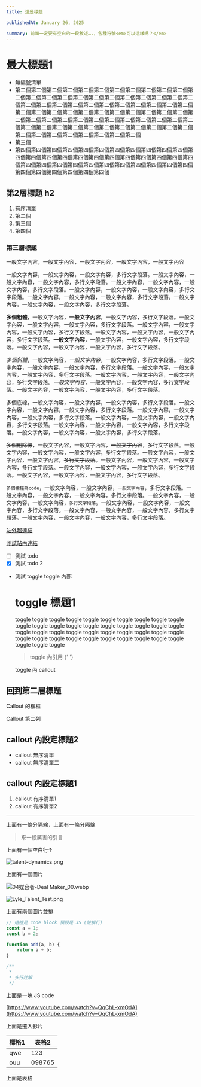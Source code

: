 ```yaml
---
title: 這是標題

publishedAt: January 26, 2025

summary: 前面一定要有空白的一段敘述….，各種符號<em>可以這樣嗎？</em>
---
```


# 最大標題1

- 無編號清單
- 第二個第二個第二個第二個第二個第二個第二個第二個第二個第二個第二個第二個第二個第二個第二個第二個第二個第二個第二個第二個第二個第二個第二個第二個第二個第二個第二個第二個第二個第二個第二個第二個第二個第二個第二個第二個第二個第二個第二個第二個第二個第二個第二個第二個第二個第二個第二個第二個第二個第二個第二個第二個第二個第二個第二個第二個第二個第二個第二個第二個第二個第二個第二個第二個第二個第二個第二個第二個第二個第二個第二個第二個第二個第二個第二個第二個
- 第三個
- 第四個第四個第四個第四個第四個第四個第四個第四個第四個第四個第四個第四個第四個第四個第四個第四個第四個第四個第四個第四個第四個第四個第四個第四個第四個第四個第四個第四個第四個第四個第四個第四個第四個第四個第四個第四個第四個第四個第四個第四個

## 第2層標題 h2

1. 有序清單
2. 第二個
3. 第三個
4. 第四個

### 第三層標題

一般文字內容，一般文字內容，一般文字內容，一般文字內容，一般文字內容

一般文字內容，一般文字內容，一般文字內容，多行文字段落。一般文字內容，一般文字內容，一般文字內容，多行文字段落。一般文字內容，一般文字內容，一般文字內容，多行文字段落。一般文字內容，一般文字內容，一般文字內容，多行文字段落。一般文字內容，一般文字內容，一般文字內容，多行文字段落。一般文字內容，一般文字內容，一般文字內容，多行文字段落。

**多個粗體**，一般文字內容，**一般文字內容**，一般文字內容，多行文字段落。一般文字內容，一般文字內容，一般文字內容，多行文字段落。一般文字內容，一般文字內容，一般文字內容，多行文字段落。一般文字內容，一般文字內容，一般文字內容，多行文字段落。**一般文字內容**，一般文字內容，一般文字內容，多行文字段落。一般文字內容，一般文字內容，一般文字內容，多行文字段落。

_多個斜體_，一般文字內容，_一般文字內容_，一般文字內容，多行文字段落。一般文字內容，一般文字內容，一般文字內容，多行文字段落。一般文字內容，一般文字內容，一般文字內容，多行文字段落。一般文字內容，一般文字內容，一般文字內容，多行文字段落。_一般文字內容_，一般文字內容，一般文字內容，多行文字段落。一般文字內容，一般文字內容，一般文字內容，多行文字段落。

多個底線，一般文字內容，一般文字內容，一般文字內容，多行文字段落。一般文字內容，一般文字內容，一般文字內容，多行文字段落。一般文字內容，一般文字內容，一般文字內容，多行文字段落。一般文字內容，一般文字內容，一般文字內容，多行文字段落。一般文字內容，一般文字內容，一般文字內容，多行文字段落。一般文字內容，一般文字內容，一般文字內容，多行文字段落。

~~多個刪除線~~，一般文字內容，一般文字內容，~~一般文字內容~~，多行文字段落。一般文字內容，一般文字內容，一般文字內容，多行文字段落。一般文字內容，一般文字內容，一般文字內容，~~多行文字段落~~。一般文字內容，一般文字內容，一般文字內容，多行文字段落。一般文字內容，一般文字內容，一般文字內容，多行文字段落。一般文字內容，一般文字內容，一般文字內容，多行文字段落。

`多個標柱為code`，一般文字內容，一般文字內容，`一般文字內容`，多行文字段落。一般文字內容，一般文字內容，一般文字內容，多行文字段落。一般文字內容，一般文字內容，一般文字內容，`多行文字段落`。一般文字內容，一般文字內容，一般文字內容，多行文字段落。一般文字內容，一般文字內容，一般文字內容，多行文字段落。一般文字內容，一般文字內容，一般文字內容，多行文字段落。

[站外超連結](https://www.notion.so/8bc3e67e2e1a4d199046a78cdea57e0b?pvs=21)

[測試站內連結](/blog)

- [ ] 測試 todo
- [x] 測試 todo 2
- 測試 toggle
  toggle 內部
    # toggle 標題1
    toggle toggle toggle toggle toggle toggle toggle toggle toggle toggle toggle toggle toggle
    toggle toggle toggle toggle toggle toggle toggle toggle toggle toggle toggle toggle toggle toggle toggle toggle toggle toggle toggle toggle toggle toggle toggle toggle toggle toggle toggle toggle toggle toggle
    > toggle 內引用
    {' '}
    <aside>toggle 內 callout</aside>

## 回到第二層標題

<aside>

Callout 的框框

Callout 第二列

## callout 內設定標題2

- callout 無序清單
- callout 無序清單二

# callout 內設定標題1

1. callout 有序清單1
2. callout 有序清單2

---

上面有一條分隔線，上面有一條分隔線

</aside>

> 來一段厲害的引言

上面有一個空白行↑

![talent-dynamics.png](/images/strategize-life.png)

上面有一個圖片

![04媒合者-Deal Maker_00.webp](/images/strategize-life.png)

![Lyle_Talent_Test.png](/images/strategize-life.png)

上面有兩個圖片並排

```jsx
// 這裡是 code block 預設是 JS (註解行)
const a = 1;
const b = 2;

function add(a, b) {
    return a + b;
}

/**
 *
 * 多行註解
 */
```

上面是一塊 JS code

[https://www.youtube.com/watch?v=QqChL-xmOdA](https://www.youtube.com/watch?v=QqChL-xmOdA)

上面是遷入影片

| 標格1 | 表格2  |
| ----- | ------ |
| qwe   | 123    |
| ouu   | 098765 |

上面是表格
